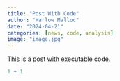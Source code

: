 ```yaml
---
title: "Post With Code"
author: "Harlow Malloc"
date: "2024-04-21"
categories: [news, code, analysis]
image: "image.jpg"
---
```


This is a post with executable code.

```r
1 + 1
```

